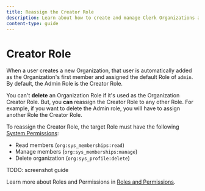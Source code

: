 ```yaml
---
title: Reassign the Creator Role
description: Learn about how to create and manage Clerk Organizations and their members.
content-type: guide
---
```


# Creator Role

When a user creates a new Organization, that user is automatically added as the Organization's first member and assigned the default Role of `admin`. By default, the Admin Role is the Creator Role.

You can't **delete** an Organization Role if it's used as the Organization Creator Role. But, you **can** reassign the Creator Role to any other Role. For example, if you want to delete the Admin role, you will have to assign another Role the Creator Role.

To reassign the Creator Role, the target Role must have the following [System Permissions](/docs/organizations/roles-permissions#system-permissions):

- Read members (`org:sys_memberships:read`)
- Manage members (`org:sys_memberships:manage`)
- Delete organization (`org:sys_profile:delete`)

TODO: screenshot guide

Learn more about Roles and Permissions in [Roles and Permissions](/docs/organizations/roles-permissions).